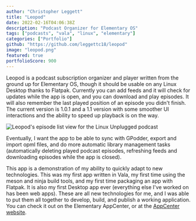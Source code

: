 ```yaml
---
author: "Christopher Leggett"
title: "Leopod"
date: 2022-02-16T04:06:38Z
description: "Podcast Organizer for Elementary OS"
tags: ["podcasts", "vala", "linux", "elementary"]
categories: ["Portfolio"]
github: "https://github.com/leggettc18/leopod"
image: "leopod.png"
featured: true
portfolioScore: 900
---
```


Leopod is a podcast subscription organizer and player written from the ground up for Elementary OS, though
it should be usable on any Linux Desktop thanks to Flatpak. Currently you can add feeds and it will check for updates
while the app is open, and you can download and play episodes. It will also remember the last played position of an
episode you didn't finish. The current version is 1.0.1 and a 1.1 version with some smoother UI interactions and the
ability to speed up playback is on the way.

![Leopod's episode list view for the Linux Unplugged podcast](./images/leopod.png)

Eventually, I want the app to be able to sync with GPodder, export and import opml files, and do more automatic
library management tasks (automatically deleting played podcast episodes, refreshing feeds and downloading episodes
while the app is closed).

This app is a demonstration of my ability to quickly adapt to new technologies. This was my first app written in Vala,
my first time using the meson and ninja build tools, and my first time packaging an app with Flatpak. It is also my
first Desktop app ever (everything else I've worked on has been web apps). These are all new technologies for me,
and I was able to put them all together to develop, build, and publish a working application. You can check it out
on the Elementary AppCenter, or at the [AppCenter website](https://appcenter.elementary.io/com.github.leggettc18.leopod/).
